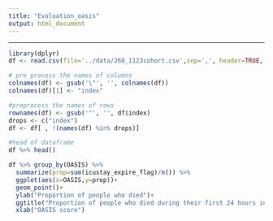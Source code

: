 ```yaml
---
title: "Evaluation_oasis"
output: html_document
---
```

---
```r
library(dplyr)
df <- read.csv(file='../data/260_1123cohort.csv',sep=',', header=TRUE, quote="\'", check.names = FALSE)

# pre process the names of columns
colnames(df) <- gsub('\"', '', colnames(df))
colnames(df)[1] <- "index"

#preprocess the names of rows
rownames(df) <- gsub('"', '', df$index)
drops <- c("index")
df <- df[ , !(names(df) %in% drops)]

#head of dataframe
df %>% head()
```
```r
df %>% group_by(OASIS) %>% 
  summarize(prop=sum(icustay_expire_flag)/n()) %>% 
  ggplot(aes(x=OASIS,y=prop))+
  geom_point()+
  ylab("Proportion of people who died")+
  ggtitle("Proportion of people who died during their first 24 hours in the ICU")+
  xlab("OASIS score")
```


